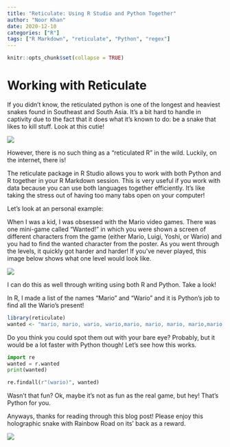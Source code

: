 ```yaml
---
title: "Reticulate: Using R Studio and Python Together"
author: "Noor Khan"
date: 2020-12-10
categories: ["R"]
tags: ["R Markdown", "reticulate", "Python", "regex"]
---
```


```r
knitr::opts_chunk$set(collapse = TRUE)
```

# Working with Reticulate

If you didn't know, the reticulated python is one of the longest and heaviest snakes found in Southeast and South Asia. It's a bit hard to handle in captivity due to the fact that it does what it's known to do: be a snake that likes to kill stuff. Look at this cutie!


![](/post/2015-07-23-r-rmarkdown_files/reticulatedpython.jpg)


However, there is no such thing as a "reticulated R" in the wild. Luckily, on the internet, there is!

The reticulate package in R Studio allows you to work with both Python and R together in your R Markdown session. This is very useful if you work with data because you can use both languages together efficiently. It's like taking the stress out of having too many tabs open on your computer!

Let's look at an personal example:

When I was a kid, I was obsessed with the Mario video games. There was one mini-game called "Wanted!" in which you were shown a screen of different characters from the game (either Mario, Luigi, Yoshi, or Wario) and you had to find the wanted character from the poster. As you went through the levels, it quickly got harder and harder! If you've never played, this image below shows what one level would look like.


![](/post/2015-07-23-r-rmarkdown_files/mariogame.png)


I can do this as well through writing using both R and Python. Take a look!

In R, I made a list of the names "Mario" and "Wario" and it is Python's job to find all the Wario's present!
```r
library(reticulate)
wanted <- "mario, mario, wario, wario,mario, mario, mario, mario,mario, mario,mario, mario,mario, mario,mario, mario,mario, mario,wario, mario,mario, mario,mario, mario,mario, mario,mario, wario,mario, mario,mario, mario,mario, mario,mario, mario,mario, wario,mario, mario,mario, mario,mario, mario,mario, mario,mario, wario"
```

Do you think you could spot them out with your bare eye? Probably, but it would be a lot faster with Python though! Let's see how this works.


```python
import re
wanted = r.wanted
print(wanted)

re.findall(r"(wario)", wanted)
```

Wasn't that fun? Ok, maybe it's not as fun as the real game, but hey! That's Python for you.


Anyways, thanks for reading through this blog post! Please enjoy this holographic snake with Rainbow Road on its' back as a reward.

![](/post/2015-07-23-r-rmarkdown_files/pythonrainbowroad.png)




